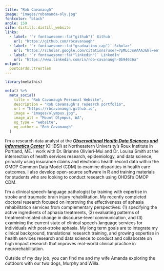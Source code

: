 ```yaml
---
title: "Rob Cavanaugh"
image: "images/robamanda-oly.jpg"
fontcolor: "black"
angle: 150
site: distill::distill_website
links:
  - label: '`r fontawesome::fa("github")` Github'
    url: "https://github.com/rbcavanaugh"
  - label: '`r fontawesome::fa("graduation-cap")` Scholar'
    url: "https://scholar.google.com/citations?user=7pMLCJsAAAAJ&hl=en"
  - label: '`r fontawesome::fa("linkedin")` LinkedIn'
    url: "https://www.linkedin.com/in/rob-cavanaugh-0b94636a"
output:
  postcards::trestles
---
```

 
```r
library(metathis)

meta() %>%
  meta_social(
    title = "Rob Cavanaugh Personal Website",
    description = "Rob Cavanaugh's research portfolio",
    url = "https://rbcavanaugh.github.io",
    image = "images/olympus.jpg",
    image_alt = "Mount Olympus, WA",
    og_type = "website",
    og_author = "Rob Cavanaugh"
  )

```

I'm a research data analyst at the [***Observational Health Data Sciences and Informatics Center***](https://ohdsi.northeastern.edu) (OHDSI) at Northeastern University's Roux Institute in Portland, ME. I work with Dr. Brianne Olivieri-Mui and Dr. Louisa Smith at the intersection of health services research, epidemiology, and data science, primarily using insurance claims and electronic health record data within the OMOP Common Data Model (CDM) to examine disparities in health care outcomes. I also develop open-source software in R and training materials for students who are looking to conduct research using OHDSI's OMOP CDM. 

I'm a clinical speech-language pathologist by training with expertise in stroke and traumatic brain injury rehabilitation. My recently completed doctoral research focused on improving the effectiveness of aphasia rehabilitation services from complementary perspectives: (1) specifying the active ingredients of aphasia treatments, (2) evaluating patterns of treatment-related change in discourse-level communication, and (3) examining the current state of clinical speech-language services for individuals with post-stroke aphasia. My long term goals are to integrate my clinical background, translational research training, and growing expertise in health services research and data science to conduct and collaborate on high impact research that improves real-world clinical practice in neurorehabilitation. 

Outside of my day job, you can find me and my wife Amanda exploring the outdoors with our two dogs, Murphy and Willa.


